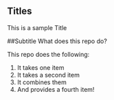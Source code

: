 ## Titles
This is a sample Title 

##Subtitle
What does this repo do?

This repo does the following:

1. It takes one item
2. It takes a second item
3. It combines them
4. And provides a fourth item!


